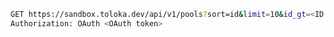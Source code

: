 ```bash
GET https://sandbox.toloka.dev/api/v1/pools?sort=id&limit=10&id_gt=<ID of the last pool from the previous response>
Authorization: OAuth <OAuth token>
```